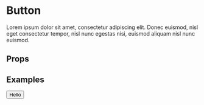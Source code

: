 
<Meta title="Components/ButtonMDX" component={Button} />

# Button

Lorem ipsum dolor sit amet, consectetur adipiscing elit. Donec euismod, nisl eget consectetur tempor, nisl nunc egestas nisi, euismod aliquam nisl nunc euismod.

## Props

<ArgsTable of={Button} />

## Examples

<Canvas>
  <Story name="Default">
    <Button>Hello</Button>
  </Story>
</Canvas>
